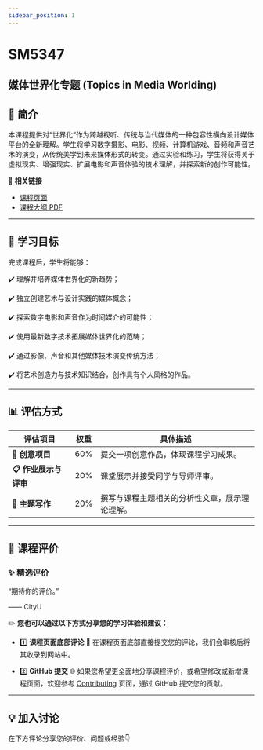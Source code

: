 ```yaml
---
sidebar_position: 1
---
```


# SM5347
## 媒体世界化专题 (Topics in Media Worlding)

## **📘 简介**
本课程提供对“世界化”作为跨越视听、传统与当代媒体的一种包容性横向设计媒体平台的全新理解。学生将学习数字摄影、电影、视频、计算机游戏、音频和声音艺术的演变，从传统美学到未来媒体形式的转变。通过实验和练习，学生将获得关于虚拟现实、增强现实、扩展电影和声音体验的技术理解，并探索新的创作可能性。

🔗 **相关链接**
- [课程页面](https://www.cityu.edu.hk/catalogue/pg/202526/course/SM5347.htm)
- [课程大纲 PDF](https://www.cityu.edu.hk/catalogue/pg/202526/course/SM5347.pdf)

---

## **🎯 学习目标**

完成课程后，学生将能够：

✔️ 理解并培养媒体世界化的新趋势；

✔️ 独立创建艺术与设计实践的媒体概念；

✔️ 探索数字电影和声音作为时间媒介的可能性；

✔️ 使用最新数字技术拓展媒体世界化的范畴；

✔️ 通过影像、声音和其他媒体技术演变传统方法；

✔️ 将艺术创造力与技术知识结合，创作具有个人风格的作品。

---

## **📊 评估方式**

| **评估项目**          | **权重** | **具体描述**                                                                                       |
|----------------------|---------|---------------------------------------------------------------------------------------------------|
| **📂 创意项目**       | 60%      | 提交一项创意作品，体现课程学习成果。                                                                 |
| **📋 作业展示与评审**  | 20%      | 课堂展示并接受同学与导师评审。                                                                       |
| **📂 主题写作**       | 20%      | 撰写与课程主题相关的分析性文章，展示理论理解。                                                        |

---

## **💬 课程评价**

### ✨ **精选评价**
<div className={commentStyles.commentBox}>
    <p className={commentStyles.commentText}>
        “期待你的评价。”
    </p>
    <p className={commentStyles.commentAuthor}>—— CityU</p>
</div>

✏️ **您也可以通过以下方式分享您的学习体验和建议：**

- 1️⃣ **课程页面底部评论**
💬 在课程页面底部直接提交您的评论，我们会审核后将其收录到网站中。

- 2️⃣ **GitHub 提交**
🌐 如果您希望更全面地分享课程评价，或希望修改或新增课程页面，欢迎参考 [Contributing](/contributing) 页面，通过 GitHub 提交您的贡献。

---

## **💡 加入讨论**

在下方评论分享您的评价、问题或经验👇
<Utterances />